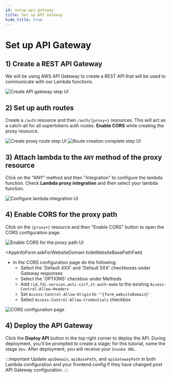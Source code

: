 ```yaml
---
id: setup-api-gateway
title: Set up API Gateway
hide_title: true
---
```


<!-- COPY SECTION -->
<!-- ./thirdpartyemailpassword/serverless/with-aws-lambda/setup-api-gateway.mdx -->
<!-- 1 -->


# Set up API Gateway

## 1) Create a REST API Gateway

We will be using AWS API Gateway to create a REST API that will be used to communicate with our Lambda functions. 

<img src="/img/integration-lambda/create-api-gateway.png" alt="Create API gateway step UI"/>

## 2) Set up auth routes

Create a `/auth` resource and then `/auth/{proxy+}` resources. This will act as a catch-all for all supertokens auth routes. **Enable CORS** while creating the proxy resource. 

<img src="/img/integration-lambda/create-proxy-route.png" alt="Create proxy route step UI"/>

<img src="/img/integration-lambda/route-creation-complete.png" alt="Route creation complete step UI"/>

## 3) Attach lambda to the `ANY` method of the proxy resource

Click on the "ANY" method and then "Integration" to configure the lambda function. Check **Lambda proxy integration** and then select your lambda function.

<img src="/img/integration-lambda/configure-lambda-integration.png" alt="Configure lambda integration UI"/>

## 4) Enable CORS for the proxy path

Click on the `{proxy+}` resource and then "Enable CORS" button to open the CORS configuration page. 

<img src="/img/integration-lambda/click-enable-cors.png" alt="Enable CORS for the proxy path UI" />

<AppInfoForm
    askForWebsiteDomain
    hideWebsiteBasePathField
>

- In the CORS configuration page do the following:
    - Select the 'Default 4XX' and 'Default 5XX' checkboxes under Gateway responses
    - Select the 'OPTIONS' checkbox under Methods
    - Add `rid,fdi-version,anti-csrf,st-auth-mode` to the existing `Access-Control-Allow-Headers`
    - Set `Access-Control-Allow-Origin` to `'^{form_websiteDomain}'`
    - Select `Access-Control-Allow-Credentials` checkbox

<img src="/img/integration-lambda/configure-cors.png" alt="CORS configuration page"/>

</AppInfoForm>

## 4) Deploy the API Gateway

Click the **Deploy API** button in the top right corner to deploy the API. During deployment, you'll be prompted to create a stage; for this tutorial, name the stage `dev`. After deployment, you will receive your `Invoke URL`.

:::important
Update `apiDomain`, `apiBasePath`, and `apiGatewayPath` in both Lambda configuration and your frontend config if they have changed post API Gateway configuration.
:::

<!-- END COPY SECTION -->